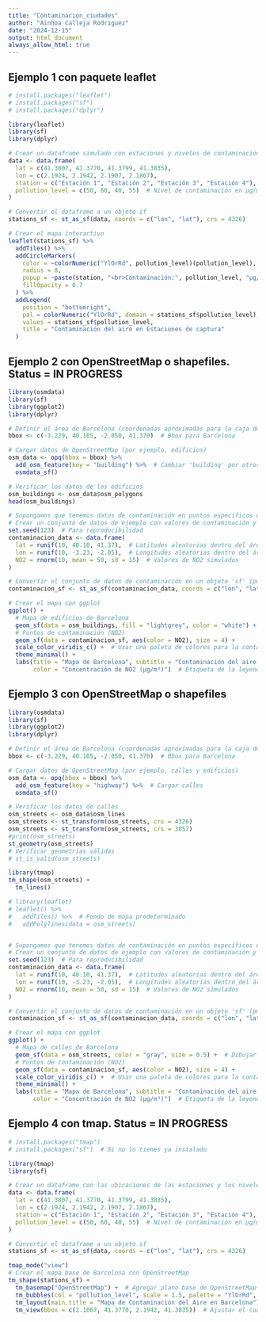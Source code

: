 ```yaml
---
title: "Contaminacion_ciudades"
author: "Ainhoa Calleja Rodriguez"
date: "2024-12-15"
output: html_document 
always_allow_html: true
---
```


## Ejemplo 1 con paquete leaflet
```r
# install.packages("leaflet")
# install.packages("sf")
# install.packages("dplyr")

library(leaflet)
library(sf)
library(dplyr)

# Crear un dataframe simulado con estaciones y niveles de contaminación
data <- data.frame(
  lat = c(41.3807, 41.3770, 41.3799, 41.3835),
  lon = c(2.1924, 2.1942, 2.1907, 2.1867),
  station = c("Estación 1", "Estación 2", "Estación 3", "Estación 4"),
  pollution_level = c(50, 60, 40, 55)  # Nivel de contaminación en µg/m³
)

# Convertir el dataframe a un objeto sf
stations_sf <- st_as_sf(data, coords = c("lon", "lat"), crs = 4326)

# Crear el mapa interactivo
leaflet(stations_sf) %>%
  addTiles() %>%
  addCircleMarkers(
    color = ~colorNumeric("YlOrRd", pollution_level)(pollution_level),
    radius = 8,
    popup = ~paste(station, "<br>Contaminación:", pollution_level, "µg/m³"),
    fillOpacity = 0.7
  ) %>%
  addLegend(
    position = "bottomright",
    pal = colorNumeric("YlOrRd", domain = stations_sf$pollution_level),
    values = stations_sf$pollution_level,
    title = "Contaminación del aire en Estaciones de captura"
  )

```

## Ejemplo 2 con OpenStreetMap o shapefiles. Status = IN PROGRESS
```r

library(osmdata)
library(sf)
library(ggplot2)
library(dplyr)

# Definir el área de Barcelona (coordenadas aproximadas para la caja delimitadora)
bbox <- c(-3.229, 40.105, -2.050, 41.370)  # Bbox para Barcelona

# Cargar datos de OpenStreetMap (por ejemplo, edificios)
osm_data <- opq(bbox = bbox) %>% 
  add_osm_feature(key = "building") %>%  # Cambiar 'building' por otros elementos si es necesario
  osmdata_sf()

# Verificar los datos de los edificios
osm_buildings <- osm_data$osm_polygons
head(osm_buildings)

# Supongamos que tenemos datos de contaminación en puntos específicos de Barcelona (simulados)
# Crear un conjunto de datos de ejemplo con valores de contaminación y coordenadas (lat, lon)
set.seed(123)  # Para reproducibilidad
contaminacion_data <- data.frame(
  lat = runif(10, 40.10, 41.37),  # Latitudes aleatorias dentro del área de Barcelona
  lon = runif(10, -3.23, -2.05),  # Longitudes aleatorias dentro del área de Barcelona
  NO2 = rnorm(10, mean = 50, sd = 15)  # Valores de NO2 simulados
)

# Convertir el conjunto de datos de contaminación en un objeto 'sf' (puntos espaciales)
contaminacion_sf <- st_as_sf(contaminacion_data, coords = c("lon", "lat"), crs = 4326)

# Crear el mapa con ggplot
ggplot() +
  # Mapa de edificios de Barcelona
  geom_sf(data = osm_buildings, fill = "lightgrey", color = "white") +  
  # Puntos de contaminación (NO2)
  geom_sf(data = contaminacion_sf, aes(color = NO2), size = 4) +  
  scale_color_viridis_c() +  # Usar una paleta de colores para la contaminación
  theme_minimal() +
  labs(title = "Mapa de Barcelona", subtitle = "Contaminación del aire (NO2) y edificios",
       color = "Concentración de NO2 (µg/m³)")  # Etiqueta de la leyenda de contaminación

```

## Ejemplo 3 con OpenStreetMap o shapefiles
```r

library(osmdata)
library(sf)
library(ggplot2)
library(dplyr)

# Definir el área de Barcelona (coordenadas aproximadas para la caja delimitadora)
bbox <- c(-3.229, 40.105, -2.050, 41.370)  # Bbox para Barcelona

# Cargar datos de OpenStreetMap (por ejemplo, calles y edificios)
osm_data <- opq(bbox = bbox) %>% 
  add_osm_feature(key = "highway") %>%  # Cargar calles
  osmdata_sf()

# Verificar los datos de calles
osm_streets <- osm_data$osm_lines
osm_streets <- st_transform(osm_streets, crs = 4326)
osm_streets <- st_transform(osm_streets, crs = 3857)
#print(osm_streets)
st_geometry(osm_streets)
# Verificar geometrías válidas
# st_is_valid(osm_streets)

library(tmap)
tm_shape(osm_streets) +
  tm_lines()

# library(leaflet)
# leaflet() %>%
#   addTiles() %>%  # Fondo de mapa predeterminado
#   addPolylines(data = osm_streets)


# Supongamos que tenemos datos de contaminación en puntos específicos de Barcelona (simulados)
# Crear un conjunto de datos de ejemplo con valores de contaminación y coordenadas (lat, lon)
set.seed(123)  # Para reproducibilidad
contaminacion_data <- data.frame(
  lat = runif(10, 40.10, 41.37),  # Latitudes aleatorias dentro del área de Barcelona
  lon = runif(10, -3.23, -2.05),  # Longitudes aleatorias dentro del área de Barcelona
  NO2 = rnorm(10, mean = 50, sd = 15)  # Valores de NO2 simulados
)

# Convertir el conjunto de datos de contaminación en un objeto 'sf' (puntos espaciales)
contaminacion_sf <- st_as_sf(contaminacion_data, coords = c("lon", "lat"), crs = 4326)

# Crear el mapa con ggplot
ggplot() +
  # Mapa de calles de Barcelona
  geom_sf(data = osm_streets, color = "gray", size = 0.5) +  # Dibujar las calles
  # Puntos de contaminación (NO2)
  geom_sf(data = contaminacion_sf, aes(color = NO2), size = 4) +  
  scale_color_viridis_c() +  # Usar una paleta de colores para la contaminación
  theme_minimal() +
  labs(title = "Mapa de Barcelona", subtitle = "Contaminación del aire (NO2) por calles",
       color = "Concentración de NO2 (µg/m³)")  # Etiqueta de la leyenda de contaminación

```


## Ejemplo 4 con tmap. Status = IN PROGRESS
```r
# install.packages("tmap")
# install.packages("sf")  # Si no lo tienes ya instalado

library(tmap)
library(sf)

# Crear un dataframe con las ubicaciones de las estaciones y los niveles de contaminación
data <- data.frame(
  lat = c(41.3807, 41.3770, 41.3799, 41.3835),
  lon = c(2.1924, 2.1942, 2.1907, 2.1867),
  station = c("Estación 1", "Estación 2", "Estación 3", "Estación 4"),
  pollution_level = c(50, 60, 40, 55)  # Nivel de contaminación en µg/m³
)

# Convertir el dataframe a un objeto sf
stations_sf <- st_as_sf(data, coords = c("lon", "lat"), crs = 4326)

tmap_mode("view")
# Crear el mapa base de Barcelona con OpenStreetMap
tm_shape(stations_sf) +
  tm_basemap("OpenStreetMap") +  # Agregar plano base de OpenStreetMap
  tm_bubbles(col = "pollution_level", scale = 1.5, palette = "YlOrRd", size = "pollution_level") +
  tm_layout(main.title = "Mapa de Contaminación del Aire en Barcelona") +
  tm_view(bbox = c(2.1867, 41.3770, 2.1942, 41.3835))  # Ajustar el cuadro delimitador





```

